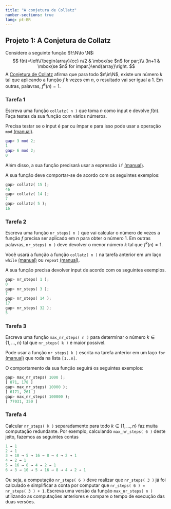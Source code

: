 ```yaml
---
title: "A conjetura de Collatz"
number-sections: true
lang: pt-BR
---
```


## Projeto 1: A Conjetura de Collatz


$\newcommand{\N}{\mathbb N}$
<div class="problem">
Considere a seguinte função $f:\N\to \N$:
$$
    f(n)=\left\{\begin{array}{cc} n/2 & \mbox{se $n$ for par;}\\
    3n+1 & \mbox{se $n$ for ímpar.}\end{array}\right.
$$
A [Conjetura de Collatz](https://en.wikipedia.org/wiki/Collatz_conjecture) afirma que para todo $n\in\N$, existe um número $k$ tal que aplicando a função $f$ $k$ vezes em $n$, o resultado vai ser igual a $1$. Em outras, palavras, $f^k(n)=1$.
</div>

### Tarefa 1
<div class="subproblem">
Escreva uma função `collatz( n )` que toma $n$ como input e devolve $f(n)$. Faça testes da sua função com vários números. 
</div>

<div class="hint">
Precisa testar se o input é par ou ímpar e para isso pode usar a operação `mod` [(manual)](https://docs.gap-system.org/doc/ref/chap4_mj.html#X7B66C8707B5DE10A).
```matlab
gap> 3 mod 2;
1
gap> 6 mod 2;
0
```
Além disso, a sua função precisará usar a expressão `if` [(manual)](https://docs.gap-system.org/doc/ref/chap4_mj.html#X875000188622700D).
</div>

<div class="example_run">
A sua função deve comportar-se de acordo com os seguintes exemplos:
```python
gap> collatz( 15 );
46
gap> collatz( 14 );
7
gap> collatz( 5 );
16
```
</div>


### Tarefa 2
<div class="subproblem">
Escreva uma função `nr_steps( n )` que vai calcular o número de vezes a função $f$ precisa ser aplicado em $n$ para obter o número $1$. Em outras palavras,  `nr_steps( n )` deve devolver o menor número $k$ tal que $f^k(n)=1$.
</div>

<div class="hint">
Você usará a função a função `collatz( n )` na tarefa anterior em um laço `while` [(manual)](https://docs.gap-system.org/doc/ref/chap4_mj.html#X87AA46408783383F) ou `repeat` [(manual)](https://docs.gap-system.org/doc/ref/chap4_mj.html#X87AA46408783383F). 
</div>

<div class="example_run">
A sua função precisa devolver input de acordo com os seguintes exemplos.
```python
gap> nr_steps( 1 );
0
gap> nr_steps( 3 );
7
gap> nr_steps( 14 );
17
gap> nr_steps( 32 );
5
```
</div>


### Tarefa 3
<div class="subproblem">
Escreva uma função `max_nr_steps( n )` para determinar o número $k\in\{1,\ldots,n\}$ tal que `nr_steps( k )` é maior possível.
</div>

<div class="hint">
Pode usar a função `nr_steps( k )` escrita na tarefa anterior em um laço  `for` [(manual)](https://docs.gap-system.org/doc/ref/chap4_mj.html#X78783E777867638A) que roda na lista `[1..n]`. 
</div>

<div class="example_run">
O comportamento da sua função seguirá os seguintes exemplos:
```python
gap> max_nr_steps( 1000 );
[ 871, 178 ]
gap> max_nr_steps( 10000 );
[ 6171, 261 ]
gap> max_nr_steps( 100000 );
[ 77031, 350 ]
```
</div>

### Tarefa 4
<div class="subproblem">
Calcular `nr_steps( k )` separadamente para todo $k\in \{1,\ldots,n\}$ faz muita computação redundante. Por exemplo, calculando `max_nr_steps( 6 )` deste jeito, fazemos as seguintes contas 
```python
1 → 1 
2 → 1
3 → 10 → 5 → 16 → 8 → 4 → 2 → 1 
4 → 2 → 1 
5 → 16 → 8 → 4 → 2 → 1
6 → 3 → 10 → 5 → 16 → 8 → 4 → 2 → 1
```
Ou seja, a computação `nr_steps( 6 )` deve realizar que `nr_steps( 3 )` já foi calculado e simplificar a conta por computar que `nr_steps( 6 ) = nr_steps( 3 ) + 1`. Escreva uma versão da função `max_nr_steps( n )` utilizando as computações anteriores e compare o tempo de execução das duas versões.
</div>
